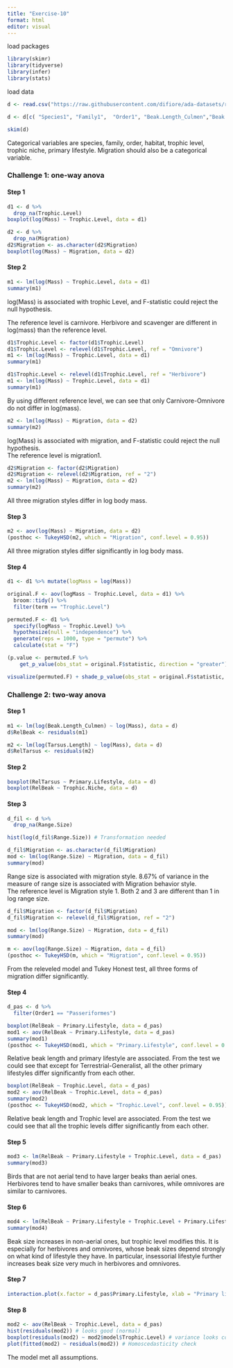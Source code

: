 ```yaml
---
title: "Exercise-10"
format: html
editor: visual
---
```


load packages

```r
library(skimr)
library(tidyverse)
library(infer)
library(stats)
```

load data

```r
d <- read.csv("https://raw.githubusercontent.com/difiore/ada-datasets/refs/heads/main/AVONETdataset1.csv")

d <- d[c( "Species1", "Family1",  "Order1", "Beak.Length_Culmen","Beak.Width",  "Beak.Depth", "Tarsus.Length", "Wing.Length","Tail.Length", "Mass", "Habitat", "Migration", "Trophic.Level", "Trophic.Niche",  "Primary.Lifestyle", "Min.Latitude", "Max.Latitude",  "Centroid.Latitude", "Centroid.Longitude", "Range.Size")]

skim(d)
```

Categorical variables are species, family, order, habitat, trophic level, trophic niche, primary lifestyle. Migration should also be a categorical variable.

### Challenge 1: one-way anova

#### Step 1

```r
d1 <- d %>%
  drop_na(Trophic.Level)
boxplot(log(Mass) ~ Trophic.Level, data = d1)

d2 <- d %>%
  drop_na(Migration)
d2$Migration <- as.character(d2$Migration)
boxplot(log(Mass) ~ Migration, data = d2)
```

#### Step 2

```r
m1 <- lm(log(Mass) ~ Trophic.Level, data = d1)
summary(m1)
```

log(Mass) is associated with trophic Level, and F-statistic could reject the null hypothesis. <br>

The reference level is carnivore. Herbivore and scavenger are different in log(mass) than the reference level.

```r
d1$Trophic.Level <- factor(d1$Trophic.Level)
d1$Trophic.Level <- relevel(d1$Trophic.Level, ref = "Omnivore")
m1 <- lm(log(Mass) ~ Trophic.Level, data = d1)
summary(m1)

d1$Trophic.Level <- relevel(d1$Trophic.Level, ref = "Herbivore")
m1 <- lm(log(Mass) ~ Trophic.Level, data = d1)
summary(m1)
```

By using different reference level, we can see that only Carnivore-Omnivore do not differ in log(mass).

```r
m2 <- lm(log(Mass) ~ Migration, data = d2)
summary(m2)
```

log(Mass) is associated with migration, and F-statistic could reject the null hypothesis. <br> The reference level is migration1.

```r
d2$Migration <- factor(d2$Migration)
d2$Migration <- relevel(d2$Migration, ref = "2")
m2 <- lm(log(Mass) ~ Migration, data = d2)
summary(m2)
```

All three migration styles differ in log body mass.

#### Step 3

```r
m2 <- aov(log(Mass) ~ Migration, data = d2)
(posthoc <- TukeyHSD(m2, which = "Migration", conf.level = 0.95))
```

All three migration styles differ significantly in log body mass.

#### Step 4

```r
d1 <- d1 %>% mutate(logMass = log(Mass))

original.F <- aov(logMass ~ Trophic.Level, data = d1) %>%
  broom::tidy() %>%
  filter(term == "Trophic.Level")

permuted.F <- d1 %>%
  specify(logMass ~ Trophic.Level) %>%
  hypothesize(null = "independence") %>%
  generate(reps = 1000, type = "permute") %>%
  calculate(stat = "F")

(p.value <- permuted.F %>%
    get_p_value(obs_stat = original.F$statistic, direction = "greater"))

visualize(permuted.F) + shade_p_value(obs_stat = original.F$statistic, direction = "greater")
```

### Challenge 2: two-way anova

#### Step 1

```r
m1 <- lm(log(Beak.Length_Culmen) ~ log(Mass), data = d)
d$RelBeak <- residuals(m1)

m2 <- lm(log(Tarsus.Length) ~ log(Mass), data = d)
d$RelTarsus <- residuals(m2)
```

#### Step 2

```r
boxplot(RelTarsus ~ Primary.Lifestyle, data = d)
boxplot(RelBeak ~ Trophic.Niche, data = d)
```

#### Step 3

```r
d_fil <- d %>%
  drop_na(Range.Size)

hist(log(d_fil$Range.Size)) # Transformation needed

d_fil$Migration <- as.character(d_fil$Migration)
mod <- lm(log(Range.Size) ~ Migration, data = d_fil)
summary(mod)
```

Range size is associated with migration style. 8.67% of variance in the measure of range size is associated with Migration behavior style. <br>
The reference level is Migration style 1. Both 2 and 3 are different than 1 in log range size.

```r
d_fil$Migration <- factor(d_fil$Migration)
d_fil$Migration <- relevel(d_fil$Migration, ref = "2")

mod <- lm(log(Range.Size) ~ Migration, data = d_fil)
summary(mod)
```
```r
m <- aov(log(Range.Size) ~ Migration, data = d_fil)
(posthoc <- TukeyHSD(m, which = "Migration", conf.level = 0.95))
```
From the releveled model and Tukey Honest test, all three forms of migration differ significantly.

#### Step 4
```r
d_pas <- d %>%
  filter(Order1 == "Passeriformes")

boxplot(RelBeak ~ Primary.Lifestyle, data = d_pas)
mod1 <- aov(RelBeak ~ Primary.Lifestyle, data = d_pas)
summary(mod1)
(posthoc <- TukeyHSD(mod1, which = "Primary.Lifestyle", conf.level = 0.95))
```
Relative beak length and primary lifestyle are associated. From the test we could see that except for Terrestrial-Generalist, all the other primary lifestyles differ significantly from each other.
```r
boxplot(RelBeak ~ Trophic.Level, data = d_pas)
mod2 <- aov(RelBeak ~ Trophic.Level, data = d_pas)
summary(mod2)
(posthoc <- TukeyHSD(mod2, which = "Trophic.Level", conf.level = 0.95))
```
Relative beak length and Trophic level are associated. From the test we could see that all the trophic levels differ significantly from each other.

#### Step 5
```r
mod3 <- lm(RelBeak ~ Primary.Lifestyle + Trophic.Level, data = d_pas)
summary(mod3)
```
Birds that are not aerial tend to have larger beaks than aerial ones. Herbivores tend to have smaller beaks than carnivores, while omnivores are similar to carnivores.

#### Step 6
```r
mod4 <- lm(RelBeak ~ Primary.Lifestyle + Trophic.Level + Primary.Lifestyle:Trophic.Level, data = d_pas)
summary(mod4)
```
Beak size increases in non-aerial ones, but trophic level modifies this. It is especially for herbivores and omnivores, whose beak sizes depend strongly on what kind of lifestyle they have. In particular, insessorial lifestyle further increases beak size very much in herbivores and omnivores.

#### Step 7
```r
interaction.plot(x.factor = d_pas$Primary.Lifestyle, xlab = "Primary lifestyle",trace.factor = d_pas$Trophic.Level, trace.label = "Trophic level",  ylab = "Relative beak size", response = d_pas$RelBeak, fun = base::mean)
```

#### Step 8
```r
mod2 <- aov(RelBeak ~ Trophic.Level, data = d_pas)
hist(residuals(mod2)) # looks good (normal)
boxplot(residuals(mod2) ~ mod2$model$Trophic.Level) # variance looks consistent
plot(fitted(mod2) ~ residuals(mod2)) # Homoscedasticity check
```
The model met all assumptions.